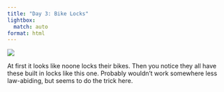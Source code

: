 ```yaml
---
title: "Day 3: Bike Locks"
lightbox:
  match: auto
format: html
---
```


![](../images/20120422133354_dsc01487.jpg){group="all-the-pictures"}

At first it looks like noone locks their bikes.  Then you notice they all have these built in locks like this one.  Probably wouldn't work somewhere less law-abiding, but seems to do the trick here.

